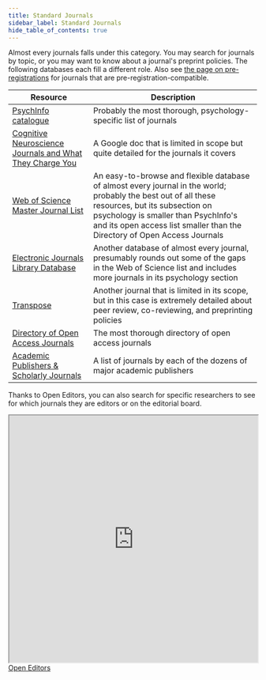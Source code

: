 ```yaml
---
title: Standard Journals
sidebar_label: Standard Journals
hide_table_of_contents: true
---
```


Almost every journals falls under this category. You may search for journals by topic, or you may want to know about a journal's preprint policies. The following databases each fill a different role. Also see [the page on pre-registrations](/running-studies/preparation/reg-reports-journals) for journals that are pre-registration-compatible.

| Resource | Description |
|----------|-------------|
|[PsychInfo catalogue](https://www.apa.org/pubs/databases/psycinfo/coverage) | Probably the most thorough, psychology-specific list of journals |
|[Cognitive Neuroscience Journals and What They Charge You](https://docs.google.com/spreadsheets/d/1E67ONXzXib5i6JeR9ushlE5VL8NtA4vHnomubs64I1M/edit?rm=minimal#gid=0) | A Google doc that is limited in scope but quite detailed for the journals it covers |
| [Web of Science Master Journal List](https://mjl.clarivate.com/search-results) | An easy-to-browse and flexible database of almost every journal in the world; probably the best out of all these resources, but its subsection on psychology is smaller than PsychInfo's and its open access list smaller than the Directory of Open Access Journals |
| [Electronic Journals Library Database](http://rzblx1.uni-regensburg.de/ezeit/about.phtml?lang=en) | Another database of almost every journal, presumably rounds out some of the gaps in the Web of Science list and includes more journals in its psychology section |
[Transpose](https://transpose-publishing.github.io) | Another journal that is limited in its scope, but in this case is extremely detailed about peer review, co-reviewing, and preprinting policies
[Directory of Open Access Journals](https://doaj.org) | The most thorough directory of open access journals |
| [Academic Publishers & Scholarly Journals](https://ooir.org/journals) | A list of journals by each of the dozens of major academic publishers |


Thanks to Open Editors, you can also search for specific researchers to see for which journals they are editors or on the editorial board.

<iframe src="https://openeditors.ooir.org" width="100%" height="500" title="Open Editors"></iframe>
<figcaption><a href = "http://reimaginereview.asapbio.org/explore">Open Editors</a></figcaption>
